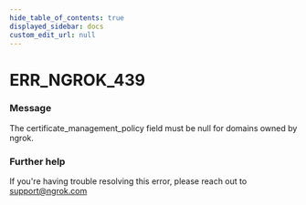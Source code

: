 ```yaml
---
hide_table_of_contents: true
displayed_sidebar: docs
custom_edit_url: null
---
```



# ERR_NGROK_439

### Message

The certificate_management_policy field must be null for domains owned by ngrok.

### Further help

If you're having trouble resolving this error, please reach out to [support@ngrok.com](mailto:support@ngrok.com?subject=Help%20with%20ERR_NGROK_439)

<ErrorDetails error="err_ngrok_439" />
